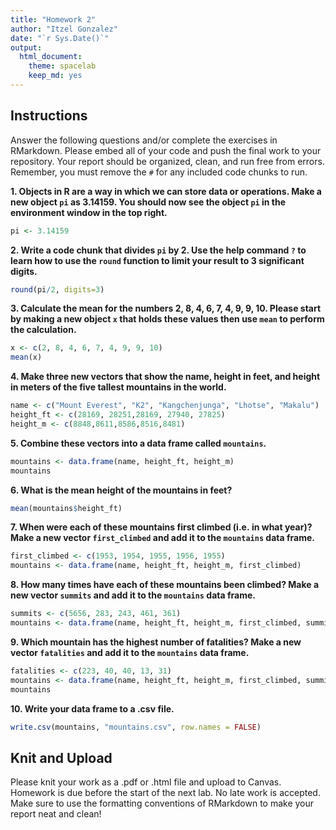```yaml
---
title: "Homework 2"
author: "Itzel Gonzalez"
date: "`r Sys.Date()`"
output:
  html_document: 
    theme: spacelab
    keep_md: yes
---
```


## Instructions
Answer the following questions and/or complete the exercises in RMarkdown. Please embed all of your code and push the final work to your repository. Your report should be organized, clean, and run free from errors. Remember, you must remove the `#` for any included code chunks to run.  

**1. Objects in R are a way in which we can store data or operations. Make a new object `pi` as 3.14159. You should now see the object `pi` in the environment window in the top right.** 
```r
pi <- 3.14159

```

**2. Write a code chunk that divides `pi` by 2. Use the help command `?` to learn how to use the `round` function to limit your result to 3 significant digits.**  
```r
round(pi/2, digits=3)
```

**3. Calculate the mean for the numbers 2, 8, 4, 6, 7, 4, 9, 9, 10. Please start by making a new object `x` that holds these values then use `mean` to perform the calculation.**  
```r
x <- c(2, 8, 4, 6, 7, 4, 9, 9, 10)
mean(x)
```

**4. Make three new vectors that show the name, height in feet, and height in meters of the five tallest mountains in the world.**
```r
name <- c("Mount Everest", "K2", "Kangchenjunga", "Lhotse", "Makalu")
height_ft <- c(28169, 28251,28169, 27940, 27825)
height_m <- c(8848,8611,8586,8516,8481)
```

**5. Combine these vectors into a data frame called `mountains`.**
```r
mountains <- data.frame(name, height_ft, height_m)
mountains
```

**6. What is the mean height of the mountains in feet?**
```r
mean(mountains$height_ft)
```

**7. When were each of these mountains first climbed (i.e. in what year)? Make a new vector `first_climbed` and add it to the `mountains` data frame.**
```r
first_climbed <- c(1953, 1954, 1955, 1956, 1955)
mountains <- data.frame(name, height_ft, height_m, first_climbed)

```

**8. How many times have each of these mountains been climbed? Make a new vector `summits` and add it to the `mountains` data frame.**
```r
summits <- c(5656, 283, 243, 461, 361)
mountains <- data.frame(name, height_ft, height_m, first_climbed, summits)
```

**9. Which mountain has the highest number of fatalities? Make a new vector `fatalities` and add it to the `mountains` data frame.**
```r
fatalities <- c(223, 40, 40, 13, 31)
mountains <- data.frame(name, height_ft, height_m, first_climbed, summits, fatalities)
mountains

```

**10. Write your data frame to a .csv file.**
```r
write.csv(mountains, "mountains.csv", row.names = FALSE)
```

## Knit and Upload
Please knit your work as a .pdf or .html file and upload to Canvas. Homework is due before the start of the next lab. No late work is accepted. Make sure to use the formatting conventions of RMarkdown to make your report neat and clean!  